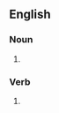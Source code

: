 {{also|rough-and-tumbles}}

==English==

===Noun===
{{head|en|noun form}}

# {{plural of|en|rough and tumble}}

===Verb===
{{head|en|verb form}}

# {{en-third-person singular of|rough and tumble}}